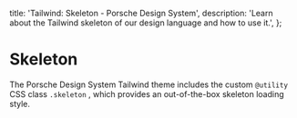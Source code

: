 
  title: 'Tailwind: Skeleton - Porsche Design System',
  description: 'Learn about the Tailwind skeleton of our design language and how to use it.',
};

# Skeleton

<TableOfContents headings={[]} />

The Porsche Design System Tailwind theme includes the custom `@utility` CSS class `.skeleton` , which provides an
out-of-the-box skeleton loading style.

<ComponentStory story={skeletonStory} />
